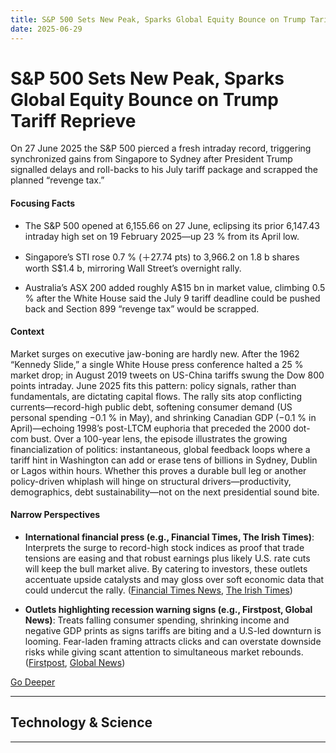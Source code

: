 ```yaml
---
title: S&P 500 Sets New Peak, Sparks Global Equity Bounce on Trump Tariff Reprieve
date: 2025-06-29
---
```


# S&P 500 Sets New Peak, Sparks Global Equity Bounce on Trump Tariff Reprieve

On 27 June 2025 the S&P 500 pierced a fresh intraday record, triggering synchronized gains from Singapore to Sydney after President Trump signalled delays and roll-backs to his July tariff package and scrapped the planned “revenge tax.”

#### Focusing Facts

- The S&P 500 opened at 6,155.66 on 27 June, eclipsing its prior 6,147.43 intraday high set on 19 February 2025—up 23 % from its April low.

- Singapore’s STI rose 0.7 % (＋27.74 pts) to 3,966.2 on 1.8 b shares worth S$1.4 b, mirroring Wall Street’s overnight rally.

- Australia’s ASX 200 added roughly A$15 bn in market value, climbing 0.5 % after the White House said the July 9 tariff deadline could be pushed back and Section 899 “revenge tax” would be scrapped.

#### Context

Market surges on executive jaw-boning are hardly new. After the 1962 “Kennedy Slide,” a single White House press conference halted a 25 % market drop; in August 2019 tweets on US-China tariffs swung the Dow 800 points intraday. June 2025 fits this pattern: policy signals, rather than fundamentals, are dictating capital flows. The rally sits atop conflicting currents—record-high public debt, softening consumer demand (US personal spending −0.1 % in May), and shrinking Canadian GDP (−0.1 % in April)—echoing 1998’s post-LTCM euphoria that preceded the 2000 dot-com bust. Over a 100-year lens, the episode illustrates the growing financialization of politics: instantaneous, global feedback loops where a tariff hint in Washington can add or erase tens of billions in Sydney, Dublin or Lagos within hours. Whether this proves a durable bull leg or another policy-driven whiplash will hinge on structural drivers—productivity, demographics, debt sustainability—not on the next presidential sound bite.

#### Narrow Perspectives

- **International financial press (e.g., Financial Times, The Irish Times)**: Interprets the surge to record-high stock indices as proof that trade tensions are easing and that robust earnings plus likely U.S. rate cuts will keep the bull market alive. By catering to investors, these outlets accentuate upside catalysts and may gloss over soft economic data that could undercut the rally. ([Financial Times News](https://www.ft.com/content/4dec99d5-ccec-4ad3-99af-e8b2a04a7c7f), [The Irish Times](https://www.irishtimes.com/business/2025/06/27/earnings-and-trade-talks-boost-market/))

- **Outlets highlighting recession warning signs (e.g., Firstpost, Global News)**: Treats falling consumer spending, shrinking income and negative GDP prints as signs tariffs are biting and a U.S-led downturn is looming. Fear-laden framing attracts clicks and can overstate downside risks while giving scant attention to simultaneous market rebounds. ([Firstpost](https://www.firstpost.com/world/us-recession-fears-rise-as-personal-income-and-spending-fall-in-may-13901204.html), [Global News](https://globalnews.ca/news/11263896/gdp-april-2025-canada/))


[Go Deeper](https://www.perplexity.ai/search?q=S%26P+500+Sets+New+Peak%2C+Sparks+Global+Equity+Bounce+on+Trump+Tariff+Reprieve)

---

## Technology & Science

---

<a id='meta-tests-cloud-processing-to-mine-unpublished-camera-roll-photos'></a>
